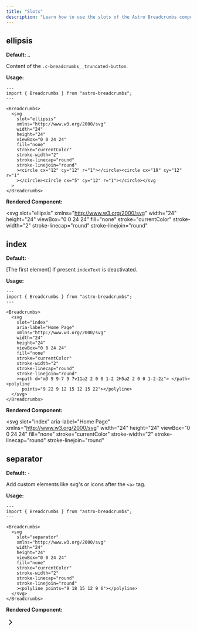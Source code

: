```yaml
---
title: "Slots"
description: "Learn how to use the slots of the Astro Breadcrumbs component."
---
```



## ellipsis

**Default:** `…`

Content of the `.c-breadcrumbs__truncated-button`.

**Usage:**

```astro {7}
---
import { Breadcrumbs } from "astro-breadcrumbs";
---

<Breadcrumbs>
  <svg
    slot="ellipsis"
    xmlns="http://www.w3.org/2000/svg"
    width="24"
    height="24"
    viewBox="0 0 24 24"
    fill="none"
    stroke="currentColor"
    stroke-width="2"
    stroke-linecap="round"
    stroke-linejoin="round"
    ><circle cx="12" cy="12" r="1"></circle><circle cx="19" cy="12" r="1"
    ></circle><circle cx="5" cy="12" r="1"></circle></svg
  >
</Breadcrumbs>
```

**Rendered Component:**

<Breadcrumbs>

<svg
  slot="ellipsis"
  xmlns="http://www.w3.org/2000/svg"
  width="24"
  height="24"
  viewBox="0 0 24 24"
  fill="none"
  stroke="currentColor"
  stroke-width="2"
  stroke-linecap="round"
  stroke-linejoin="round"
>
  <circle cx="12" cy="12" r="1"></circle>
  <circle cx="19" cy="12" r="1"></circle>
  <circle cx="5" cy="12" r="1"></circle>
</svg>

</Breadcrumbs>

## index

**Default:** `-`

[The first element] If present `indexText` is deactivated.

**Usage:**

```astro {7}
---
import { Breadcrumbs } from "astro-breadcrumbs";
---

<Breadcrumbs>
  <svg
    slot="index"
    aria-label="Home Page"
    xmlns="http://www.w3.org/2000/svg"
    width="24"
    height="24"
    viewBox="0 0 24 24"
    fill="none"
    stroke="currentColor"
    stroke-width="2"
    stroke-linecap="round"
    stroke-linejoin="round"
    ><path d="m3 9 9-7 9 7v11a2 2 0 0 1-2 2H5a2 2 0 0 1-2-2z"> </path><polyline
      points="9 22 9 12 15 12 15 22"></polyline>
  </svg>
</Breadcrumbs>
```

**Rendered Component:**

<Breadcrumbs>

<svg
  slot="index"
  aria-label="Home Page"
  xmlns="http://www.w3.org/2000/svg"
  width="24"
  height="24"
  viewBox="0 0 24 24"
  fill="none"
  stroke="currentColor"
  stroke-width="2"
  stroke-linecap="round"
  stroke-linejoin="round"
>
  <path d="m3 9 9-7 9 7v11a2 2 0 0 1-2 2H5a2 2 0 0 1-2-2z"></path>
  <polyline points="9 22 9 12 15 12 15 22"></polyline>
</svg>

</Breadcrumbs>

## separator

**Default:** `-`

Add custom elements like svg's or icons after the `<a>` tag.

**Usage:**

```astro {7}
---
import { Breadcrumbs } from "astro-breadcrumbs";
---

<Breadcrumbs>
  <svg
    slot="separator"
    xmlns="http://www.w3.org/2000/svg"
    width="24"
    height="24"
    viewBox="0 0 24 24"
    fill="none"
    stroke="currentColor"
    stroke-width="2"
    stroke-linecap="round"
    stroke-linejoin="round"
    ><polyline points="9 18 15 12 9 6"></polyline>
  </svg>
</Breadcrumbs>
```

**Rendered Component:**

<Breadcrumbs>
<svg
  slot="separator"
  xmlns="http://www.w3.org/2000/svg"
  width="24"
  height="24"
  viewBox="0 0 24 24"
  fill="none"
  stroke="currentColor"
  stroke-width="2"
  stroke-linecap="round"
  stroke-linejoin="round"
>
  <polyline points="9 18 15 12 9 6"></polyline>
</svg>

</Breadcrumbs>
